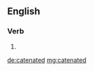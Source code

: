 ==English==

===Verb===
{{head|en|verb form}}

# {{en-past of|catenate}}

[[de:catenated]]
[[mg:catenated]]